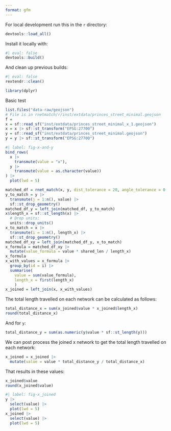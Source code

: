 ```yaml
---
format: gfm
---
```


For local development run this in the `r` directory:

```r
devtools::load_all()
```

Install it locally with:

```r
#| eval: false
devtools::build()
```

And clean up previous builds:

```r
#| eval: false
rextendr::clean()
```

```r
library(dplyr)
```

Basic test

```r
list.files("data-raw/geojson")
# File is in rnetmatch/r/inst/extdata/princes_street_minimal.geojson
f = 
x = sf::read_sf("inst/extdata/princes_street_minimal_x_1.geojson")
x = x |> sf::st_transform("EPSG:27700")
y = sf::read_sf("inst/extdata/princes_street_minimal.geojson")
y = y |> sf::st_transform("EPSG:27700")
```

```r
#| label: fig-x-and-y
bind_rows(
  x |>
    transmute(value = "x"),
  y |>
    transmute(value = as.character(value))
) |>
  plot(lwd = 5)
```


```r
matched_df = rnet_match(x, y, dist_tolerance = 20, angle_tolerance = 0.1, trees = "xy")
y_to_match = y |>
  transmute(j = 1:n(), value) |>
  sf::st_drop_geometry() 
matched_df_y = left_join(matched_df, y_to_match)
x$length_x = sf::st_length(x) |>
  # Drop units:
  units::drop_units()
x_to_match = x |>
  transmute(i = 1:n(), length_x) |>
  sf::st_drop_geometry()
matched_df_xy = left_join(matched_df_y, x_to_match)
x_formula = matched_df_xy |>
  mutate(value_formula = value * shared_len / length_x)
x_formula
x_with_values = x_formula |>
  group_by(id = i) |>
  summarise(
    value = sum(value_formula),
    length_x = first(length_x)
    )
x_joined = left_join(x, x_with_values)
```

The total length travelled on each network can be calculated as follows:

```r
total_distance_x = sum(x_joined$value * x_joined$length_x)
round(total_distance_x)
```

And for `y`:

```r
total_distance_y = sum(as.numeric(y$value * sf::st_length(y)))
```

We can post process the joined x network to get the total length travelled on each network:

```r
x_joined = x_joined |>
  mutate(value = value * total_distance_y / total_distance_x)
```

That results in these values:

```r
x_joined$value
round(x_joined$value)
```

```r
#| label: fig-x_joined
y |>
  select(value) |>
  plot(lwd = 5)
x_joined |>
  select(value) |>
  plot(lwd = 5)
```

```r
```

```r
```